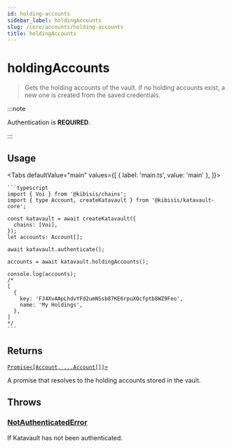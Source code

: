 ```yaml
---
id: holding-accounts
sidebar_label: holdingAccounts
slug: /core/accounts/holding-accounts
title: holdingAccounts
---
```



<!-- components -->

# holdingAccounts

> Gets the holding accounts of the vault. If no holding accounts exist, a new one is created from the saved credentials.

:::note

Authentication is **REQUIRED**.

:::

<SectionBreak />

## Usage

<Tabs
  defaultValue="main"
  values={[
    { label: 'main.ts', value: 'main' },
  ]}>
  <TabItem value="main">

    ```typescript
    import { Voi } from '@kibisis/chains';
    import { type Account, createKatavault } from '@kibisis/katavault-core';

    const katavault = await createKatavault({
      chains: [Voi],
    });
    let accounts: Account[];

    await katavault.authenticate();

    accounts = await katavault.holdingAccounts();

    console.log(accounts);
    /*
    [
      {
        key: 'FJ4XvAApLhdvYFd2umNSsb87KE6rpuXQcfptb8WZ9Feo',
        name: 'My Holdings',
      },
    ]
    */
    ```

  </TabItem>
</Tabs>

<SectionBreak />

## Returns

[`Promise<[Account, ...Account[]]>`](04-glossary/02-types.mdx#account)

A promise that resolves to the holding accounts stored in the vault.

<SectionBreak />

## Throws

### [NotAuthenticatedError](04-glossary/03-errors.mdx#notauthenticatederror)

If Katavault has not been authenticated.
